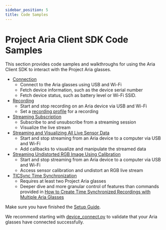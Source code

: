```yaml
---
sidebar_position: 5
title: Code Samples
---
```


# Project Aria Client SDK Code Samples


This section provides code samples and walkthroughs for using the Aria Client SDK to interact with the Project Aria glasses.

* [Connection](/ARK/sdk/samples/device_connection.mdx)
    * Connect to the Aria glasses using USB and Wi-Fi
    * Fetch device information, such as the device serial number
    * Fetch device status, such as battery level or Wi-Fi SSID.
* [Recording](/ARK/sdk/samples/device_recording.mdx)
    * Start and stop recording on an Aria device via USB and Wi-Fi
    * Set a [recording profile](/tech_spec/recording_profiles.mdx) for a recording
* [Streaming Subscription](/ARK/sdk/samples/streaming_subscribe.mdx)
    * Subscribe to and unsubscribe from a streaming session
    * Visualize the live stream
* [Streaming and Visualizing All Live Sensor Data](/ARK/sdk/samples/device_stream.mdx)
    * Start and stop streaming from an Aria device to a computer via USB and Wi-Fi
    * Add callbacks to visualize and manipulate the streamed data
* [Streaming Undistorted RGB Image Using Calibration](/ARK/sdk/samples/undistort_rgb_image.mdx)
    * Start and stop streaming from an Aria device to a computer via USB and Wi-Fi
    * Access sensor calibration and undistort an RGB live stream
* [TICSync Time Synchronization](/ARK/sdk/samples/ticsync_sample.mdx)
    * Requires at least two Project Aria glasses
    * Deeper dive and more granular control of features than commands provided in [How to Create Time Synchronized Recordings with Multiple Aria Glasses](/ARK/sdk/ticsync.mdx)

Make sure you have finished the [Setup Guide](/ARK/sdk/setup.mdx).

We recommend starting with [device_connect.py](/ARK/sdk/samples/device_connection.mdx) to validate that your Aria glasses have connected successfully.
